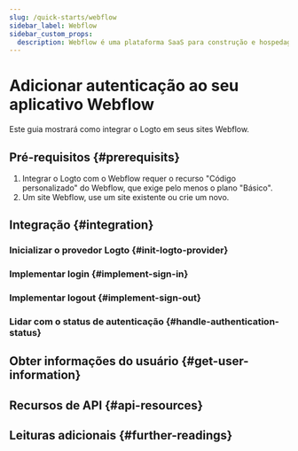```yaml
---
slug: /quick-starts/webflow
sidebar_label: Webflow
sidebar_custom_props:
  description: Webflow é uma plataforma SaaS para construção e hospedagem de sites.
---
```




# Adicionar autenticação ao seu aplicativo Webflow

Este guia mostrará como integrar o Logto em seus sites Webflow.

<GuideTip />

## Pré-requisitos \{#prerequisits}

1. Integrar o Logto com o Webflow requer o recurso "Código personalizado" do Webflow, que exige pelo menos o plano "Básico".
2. Um site Webflow, use um site existente ou crie um novo.

## Integração \{#integration}

### Inicializar o provedor Logto \{#init-logto-provider}

<InitClient />

### Implementar login \{#implement-sign-in}

<ImplementSignIn />

### Implementar logout \{#implement-sign-out}

<ImplementSignOut />

### Lidar com o status de autenticação \{#handle-authentication-status}

<HandleAuthenticationStatus />

<Checkpoint />

## Obter informações do usuário \{#get-user-information}

<GetUserInformation />

## Recursos de API \{#api-resources}

<ApiResources />

## Leituras adicionais \{#further-readings}

<FurtherReadings />
